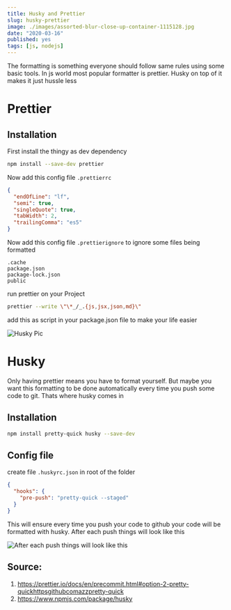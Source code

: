 ```yaml
---
title: Husky and Prettier
slug: husky-prettier
image: ./images/assorted-blur-close-up-container-1115128.jpg
date: "2020-03-16"
published: yes
tags: [js, nodejs]
---
```



The formatting is something everyone should follow same rules using some basic tools. In js world most popular formatter is prettier. Husky on top of it makes it just hussle less

# Prettier

## Installation

First install the thingy as dev dependency

<CodeDivWrapper>

<Highlight>

```bash
npm install --save-dev prettier
```

</Highlight>

</CodeDivWrapper>

Now add this config file `.prettierrc`

<CodeDivWrapper>

<Highlight>

```json
{
  "endOfLine": "lf",
  "semi": true,
  "singleQuote": true,
  "tabWidth": 2,
  "trailingComma": "es5"
}
```

</Highlight>

</CodeDivWrapper>

Now add this config file `.prettierignore` to ignore some files being formatted

<CodeDivWrapper>

<Highlight>

```text
.cache
package.json
package-lock.json
public
```

</Highlight>

</CodeDivWrapper>

run prettier on your Project

<CodeDivWrapper>

<Highlight>

```bash
prettier --write \"\*_/_.{js,jsx,json,md}\"
```

</Highlight>

</CodeDivWrapper>

add this as script in your package.json file to make your life easier

![Husky Pic](./images/clouds-girl-mountain-dog-36372.jpg)

# Husky

Only having prettier means you have to format yourself. But maybe you want this formatting to be done automatically every time you push some code to git. Thats where husky comes in

## Installation

<CodeDivWrapper>

<Highlight>

```bash
npm install pretty-quick husky --save-dev
```

</Highlight>

</CodeDivWrapper>

## Config file

create file `.huskyrc.json` in root of the folder

<CodeDivWrapper>

<Highlight>

```json
{
  "hooks": {
    "pre-push": "pretty-quick --staged"
  }
}
```

</Highlight>

</CodeDivWrapper>

This will ensure every time you push your code to github your code will be formatted with husky.
After each push things will look like this

![After each push things will look like this](./images/husky-console.png)

## Source: 

1. https://prettier.io/docs/en/precommit.html#option-2-pretty-quickhttpsgithubcomazzpretty-quick
2. https://www.npmjs.com/package/husky
